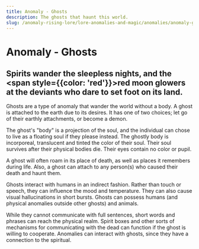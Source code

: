 ```yaml
---
title: Anomaly - Ghosts 
description: The ghosts that haunt this world.
slug: /anomaly-rising-lore/lore-anomalies-and-magic/anomalies/anomaly-ghosts
---
```


# Anomaly - Ghosts

## Spirits wander the sleepless nights, and the <span style={{color: 'red'}}>red moon</span> glowers at the deviants who dare to set foot on its land.

Ghosts are a type of anomaly that wander the world without a body. A ghost is attached to the earth due to its desires. It has one of two choices; let go of their earthly attachments, or become a demon.

The ghost's "body" is a projection of the soul, and the individual can chose to live as a floating soul if they please instead. The ghostly body is incorporeal, translucent and tinted the color of their soul. Their soul survives after their physical bodies die. Their eyes contain no color or pupil.

A ghost will often roam in its place of death, as well as places it remembers during life. Also, a ghost can attach to any person(s) who caused their death and haunt them.

Ghosts interact with humans in an indirect fashion. Rather than touch or speech, they can influence the mood and temperature. They can also cause visual hallucinations in short bursts. Ghosts can possess humans (and physical anomalies outside other ghosts) and animals.

While they cannot communicate with full sentences, short words and phrases can reach the physical realm. Spirit boxes and other sorts of mechanisms for communicating with the dead can function if the ghost is willing to cooperate. Anomalies can interact with ghosts, since they have a connection to the spiritual.
